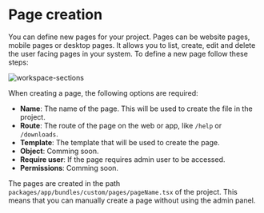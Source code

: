 # Page creation
You can define new pages for your project. Pages can be website pages, mobile pages or desktop pages. It allows you to list, create, edit and delete the user facing pages in your system. To define 
a new page follow these steps:

![workspace-sections](https://raw.githubusercontent.com/Protofy-xyz/Protofy/assets/pages/create-page.gif)

When creating a page, the following options are required:

  - **Name**: The name of the page. This will be used to create the file in the project.
  - **Route**: The route of the page on the web or app, like `/help` or `/downloads`.
  - **Template**: The template that will be used to create the page.
  - **Object**: Comming soon.
  - **Require user**: If the page requires admin user to be accessed. 
  - **Permissions**: Comming soon. 

The pages are created in the path `packages/app/bundles/custom/pages/pageName.tsx` of the project. This means that you can manually create a page without using the admin panel. 

